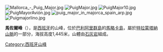 [[Image:Mallorca_-_Puig_Major.jpg|right]]
[[Image:PuigMajor.jpg|right]]
[[Image:PuigMajor10.jpg|right]]
[[Image:PuigMayorAvión.jpg|right]]
[[Image:puig_major_in_majorca_spain_arp.jpg|right]]
[[Image:Puigmajorlino.jpg|right]]

{{Coord|39|48|N|2|48|E|display=title}}

'''馬佐爾峰'''（{{lang-es|Puig Major}}），是[[西班牙|西班牙]]的山峰，位於[[巴利阿里群島|巴利阿里群島]]的[[馬略卡島|馬略卡島]]，屬於[[特拉蒙塔納山脈|特拉蒙塔納山脈]]的一部分，海拔高度1,445米，山體由[[石灰岩|石灰岩]]組成。

{{Spain-geo-stub}}
[[Category:西班牙山峰|Category:西班牙山峰]]